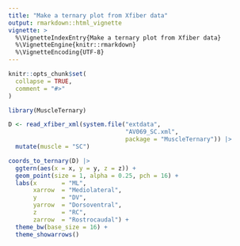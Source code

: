 ```yaml
---
title: "Make a ternary plot from Xfiber data"
output: rmarkdown::html_vignette
vignette: >
  %\VignetteIndexEntry{Make a ternary plot from Xfiber data}
  %\VignetteEngine{knitr::rmarkdown}
  %\VignetteEncoding{UTF-8}
---
```


```r
knitr::opts_chunk$set(
  collapse = TRUE,
  comment = "#>"
)
```

```r
library(MuscleTernary)

D <- read_xfiber_xml(system.file("extdata",
                                 "AV069_SC.xml",
                                 package = "MuscleTernary")) |>
  mutate(muscle = "SC")

coords_to_ternary(D) |>
  ggtern(aes(x = x, y = y, z = z)) +
  geom_point(size = 1, alpha = 0.25, pch = 16) +
  labs(x       = "ML",
       xarrow  = "Mediolateral",
       y       = "DV",
       yarrow  = "Dorsoventral",
       z       = "RC",
       zarrow  = "Rostrocaudal") +
  theme_bw(base_size = 16) +
  theme_showarrows()
```
